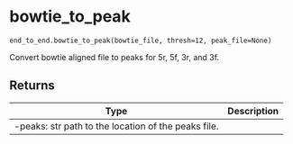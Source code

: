 # bowtie_to_peak { #rendseq.end_to_end.bowtie_to_peak }

`end_to_end.bowtie_to_peak(bowtie_file, thresh=12, peak_file=None)`

Convert bowtie aligned file to peaks for 5r, 5f, 3r, and 3f.

## Returns

| Type                                                | Description   |
|-----------------------------------------------------|---------------|
| -peaks: str path to the location of the peaks file. |               |
